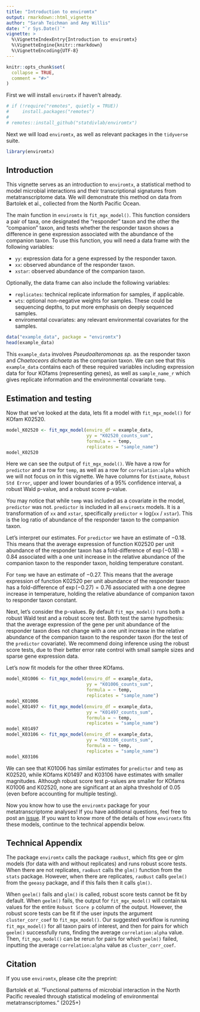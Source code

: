 ```yaml
---
title: "Introduction to enviromtx"
output: rmarkdown::html_vignette
author: "Sarah Teichman and Amy Willis"
date: "`r Sys.Date()`"
vignette: >
  %\VignetteIndexEntry{Introduction to enviromtx}
  %\VignetteEngine{knitr::rmarkdown}
  %\VignetteEncoding{UTF-8}
---
```


```r
knitr::opts_chunk$set(
  collapse = TRUE,
  comment = "#>"
)
```

First we will install `enviromtx` if haven't already.

```r
# if (!require("remotes", quietly = TRUE))
#     install.packages("remotes")
# 
# remotes::install_github("statdivlab/enviromtx")
```

Next we will load `enviromtx`, as well as relevant packages in the `tidyverse` suite. 

```r
library(enviromtx)
```

## Introduction 

This vignette serves as an introduction to `enviromtx`, a statistical method to model microbial interactions and their transcriptional signatures from metatranscriptome data. We will demonstrate this method on data from Bartolek et al., collected from the North Pacific Ocean. 

The main function in `enviromtx` is `fit_mgx_model()`. This function considers a pair of taxa, one designated the "responder" taxon and the other the "companion" taxon, and tests whether the responder taxon shows a difference in gene expression associated with the abundance of the companion taxon. To use this function, you will need a data frame with the following variables:

- `yy`: expression data for a gene expressed by the responder taxon.
- `xx`: observed abundance of the responder taxon.
- `xstar`: observed abundance of the companion taxon. 

Optionally, the data frame can also include the following variables:

- `replicates`: technical replicate information for samples, if applicable.
- `wts`: optional non-negative weights for samples. These could be sequencing depths, to put more emphasis on deeply sequenced samples.
- enviromental covariates: any relevant environmental covariates for the samples.

```r
data("example_data", package = "enviromtx")
head(example_data)
```

This `example_data` involves *Pseudoalteromonas sp.* as the responder taxon and *Chaetoceors dichaeta* as the companion taxon. We can see that this `example_data` contains each of these required variables including expression data for four KOfams (representing genes), as well as `sample_name_r` which gives replicate information and the environmental covariate `temp`.

## Estimation and testing

Now that we've looked at the data, lets fit a model with `fit_mgx_model()` for KOfam K02520. 

```r
model_K02520 <- fit_mgx_model(enviro_df = example_data,
                              yy = "K02520_counts_sum",
                              formula = ~ temp, 
                              replicates = "sample_name")
model_K02520
```

Here we can see the output of `fit_mgx_model()`. We have a row for `predictor` and a row for `temp`, as well as a row for `correlation:alpha` which we will not focus on in this vignette. We have columns for `Estimate`, `Robust Std Error`, upper and lower boundaries of a 95\% confidence interval, a robust Wald p-value, and a robust score p-value. 

You may notice that while `temp` was included as a covariate in the model, `predictor` was not. `predictor` is included in all `enviromtx` models. It is a transformation of `xx` and `xstar`, specifically `predictor` = log(`xx` / `xstar`). This is the log ratio of abundance of the responder taxon to the companion taxon. 

Let's interpret our estimates. For `predictor` we have an estimate of $-0.18$. This means that the average expression of function K02520 per unit abundance of the responder taxon has a fold-difference of $\exp(-0.18)$ = $0.84$ associated with a one unit increase in the relative abundance of the companion taxon to the responder taxon, holding temperature constant.

For `temp` we have an estimate of $-0.27$. This means that the average expression of function K02520 per unit abundance of the responder taxon has a fold-difference of $\exp(-0.27) = 0.76$ associated with a one degree increase in temperature, holding the relative abundance of companion taxon to responder taxon constant. 

Next, let's consider the p-values. By default `fit_mgx_model()` runs both a robust Wald test and a robust score test. Both test the same hypothesis: that the average expression of the gene per unit abundance of the responder taxon does not change with a one unit increase in the relative abundance of the companion taxon to the responder taxon (for the test of the `predictor` covariate). We recommend doing inference using the robust score tests, due to their better error rate control with small sample sizes and sparse gene expression data. 

Let's now fit models for the other three KOfams. 

```r
model_K01006 <- fit_mgx_model(enviro_df = example_data,
                              yy = "K01006_counts_sum",
                              formula = ~ temp, 
                              replicates = "sample_name")
model_K01006
model_K01497 <- fit_mgx_model(enviro_df = example_data,
                              yy = "K01497_counts_sum",
                              formula = ~ temp, 
                              replicates = "sample_name")
model_K01497
model_K03106 <- fit_mgx_model(enviro_df = example_data,
                              yy = "K03106_counts_sum",
                              formula = ~ temp, 
                              replicates = "sample_name")
model_K03106
```

We can see that K01006 has similar estimates for `predictor` and `temp` as K02520, while KOfams K01497 and K03106 have estimates with smaller magnitudes. Although robust score test p-values are smaller for KOfams K01006 and K02520, none are significant at an alpha threshold of $0.05$ (even before accounting for multiple testing). 

Now you know how to use the `enviromtx` package for your metatranscriptome analyses! If you have additional questions, feel free to post an [issue](https://github.com/statdivlab/enviromtx/issues). If you want to know more of the details of how `enviromtx` fits these models, continue to the technical appendix below.

## Technical Appendix 

The package `enviromtx` calls the package `raoBust`, which fits gee or glm models (for data with and without replicates) and runs robust score tests. When there are not replicates, `raoBust` calls the `glm()` function from the `stats` package. However, when there are replicates, `raoBust` calls `geelm()` from the `geeasy` package, and if this fails then it calls `glm()`. 

When `geelm()` fails and `glm()` is called, robust score tests cannot be fit by default. When `geelm()` fails, the output for `fit_mgx_model()` will contain `NA` values for the entire `Robust Score p` column of the output. However, the robust score tests can be fit if the user inputs the argument `cluster_corr_coef` to `fit_mgx_model()`. Our suggested workflow is running `fit_mgx_model()` for all taxon pairs of interest, and then for pairs for which `geelm()` successfully runs, finding the average `correlation:alpha` value. Then, `fit_mgx_model()` can be rerun for pairs for which `geelm()` failed, inputting the average `correlation:alpha` value as `cluster_corr_coef`. 

## Citation 

If you use `enviromtx`, please cite the preprint:

Bartolek et al. "Functional patterns of microbial interaction in the North Pacific revealed through statistical modeling of environmental metatranscriptomes." (2025+)
